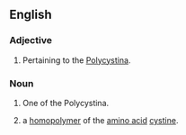 ==English==

===Adjective===
{{en-adj}}

# {{lb|en|zoology}} Pertaining to the [[Polycystina]].

===Noun===
{{en-noun}}

# {{lb|en|zoology}} One of the Polycystina.
# {{lb|en|biochemistry}} a [[homopolymer]] of the [[amino acid]] [[cystine]].